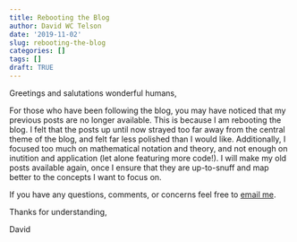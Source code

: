 ```yaml
---
title: Rebooting the Blog
author: David WC Telson
date: '2019-11-02'
slug: rebooting-the-blog
categories: []
tags: []
draft: TRUE
---
```


Greetings and salutations wonderful humans,

For those who have been following the blog, you may have noticed that my previous posts are no longer available. This is because I am rebooting the blog. I felt that the posts up until now strayed too far away from the central theme of the blog, and felt far less polished than I would like. Additionally, I focused too much on mathematical notation and theory, and not enough on inutition and application (let alone featuring more code!). I will make my old posts available again, once I ensure that they are up-to-snuff and map better to the concepts I want to focus on.

If you have any questions, comments, or concerns feel free to [email me](mailto:wctelson@gmail.com).

Thanks for understanding,

David

